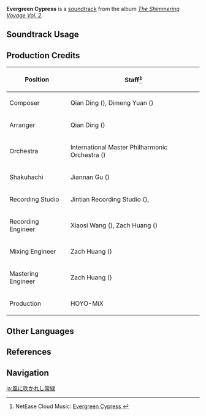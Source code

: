 {{Soundtrack Infobox
|image          = The Shimmering Voyage Vol 2.png
|album          = The Shimmering Voyage Vol. 2
|disc           = 3
|number         = 42
|featured       =
|featured2      =
|featured3      =
|featured_disc  =
|featured_disc2 =
|featured_disc3 =
|youtube_id     = 8Yj6TC0Q5fg
|spotify_id     = 2L2QQV4eeqfhpwS6OwMIJn
|previous       = Unfulfilled Aspirations
|next           = Magnificent Irodori
}}
'''Evergreen Cypress''' is a [[soundtrack]] from the album ''[[The Shimmering Voyage Vol. 2]]''.

==Soundtrack Usage==
{{Soundtrack Usage
|quest    = New Shoots from Old Branches//cutscene
|location = 
|domain   = 
}}

==Production Credits==
{| class="wikitable"
! Position
! Staff<ref>NetEase Cloud Music: [https://music.163.com/#/song?id=1973619556 Evergreen Cypress {{zh|贞柏临风}}]</ref>
|-
! Composer
| Qian Ding ({{zh|丁谦}}), Dimeng Yuan ({{zh|苑迪萌 }})
|-
! Arranger
| Qian Ding ({{zh|丁谦}})
|-
! Orchestra
| International Master Philharmonic Orchestra ({{zh|国际首席爱乐乐团}})
|-
! Shakuhachi
| Jiannan Gu ({{zh|顾剑楠}})
|-
! Recording Studio
| Jintian Recording Studio ({{zh|金田录音棚}}), {{Not a Typo|52Hz Studio}}
|-
! Recording Engineer
| Xiaosi Wang ({{zh|王小四}}), Zach Huang ({{zh|黄巍}})
|-
! Mixing Engineer
| Zach Huang ({{zh|黄巍}})
|-
! Mastering Engineer
| Zach Huang ({{zh|黄巍}})
|-
! Production
| HOYO-MiX
|}
<!--
==Gallery==
<gallery>
</gallery>

==Trivia==
-->
==Other Languages==
{{Other Languages
|en      = Evergreen Cypress
|zhs     = 贞柏临风
|zhs_rm  = Zhēnbǎi Lín Fēng
|zht     = 貞柏臨風
|zht_rm  = Zhēnbǎi Lín Fēng
|zh_tl   =  
|ja      = 風に吹かれし常緑
|ja_rm   = Kaze ni Fukareshi Jouryoku
|ja_tl   = Windblown Evergreen
}}

==References==
{{Reflist}}

==Navigation==
{{Soundtrack Navbox|The Shimmering Voyage|2}}

[[ja:風に吹かれし常緑]]